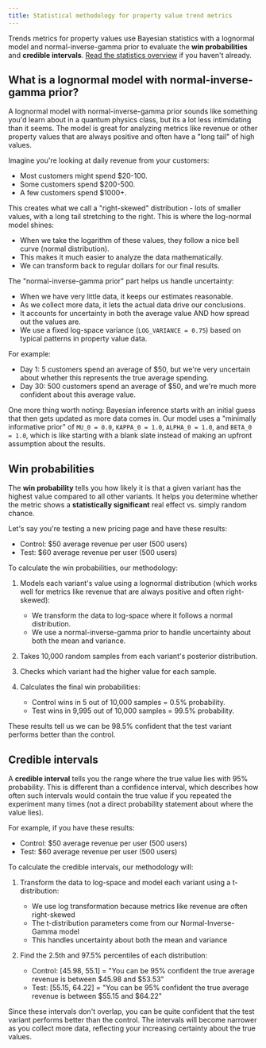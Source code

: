 ```yaml
---
title: Statistical methodology for property value trend metrics
---
```


Trends metrics for property values use Bayesian statistics with a lognormal model and normal-inverse-gamma prior to evaluate the **win probabilities** and **credible intervals**. [Read the statistics overview](/docs/experiments/statistics) if you haven't already.

## What is a lognormal model with normal-inverse-gamma prior?

A lognormal model with normal-inverse-gamma prior sounds like something you'd learn about in a quantum physics class, but its a lot less intimidating than it seems. The model is great for analyzing metrics like revenue or other property values that are always positive and often have a "long tail" of high values.

Imagine you're looking at daily revenue from your customers:

- Most customers might spend $20-100.
- Some customers spend $200-500.
- A few customers spend $1000+.

This creates what we call a "right-skewed" distribution - lots of smaller values, with a long tail stretching to the right. This is where the log-normal model shines:

- When we take the logarithm of these values, they follow a nice bell curve (normal distribution).
- This makes it much easier to analyze the data mathematically.
- We can transform back to regular dollars for our final results.

The "normal-inverse-gamma prior" part helps us handle uncertainty:

- When we have very little data, it keeps our estimates reasonable.
- As we collect more data, it lets the actual data drive our conclusions.
- It accounts for uncertainty in both the average value AND how spread out the values are.
- We use a fixed log-space variance (`LOG_VARIANCE = 0.75`) based on typical patterns in property value data.

For example:

- Day 1: 5 customers spend an average of $50, but we're very uncertain about whether this represents the true average spending.
- Day 30: 500 customers spend an average of $50, and we're much more confident about this average value.

One more thing worth noting: Bayesian inference starts with an initial guess that then gets updated as more data comes in. Our model uses a "minimally informative prior" of `MU_0 = 0.0`, `KAPPA_0 = 1.0`, `ALPHA_0 = 1.0`, and `BETA_0 = 1.0`, which is like starting with a blank slate instead of making an upfront assumption about the results.

## Win probabilities

The **win probability** tells you how likely it is that a given variant has the highest value compared to all other variants. It helps you determine whether the metric shows a **statistically significant** real effect vs. simply random chance.

Let's say you're testing a new pricing page and have these results:

- Control: $50 average revenue per user (500 users)
- Test: $60 average revenue per user (500 users)

To calculate the win probabilities, our methodology:

1. Models each variant's value using a lognormal distribution (which works well for metrics like revenue that are always positive and often right-skewed):
   - We transform the data to log-space where it follows a normal distribution.
   - We use a normal-inverse-gamma prior to handle uncertainty about both the mean and variance.

2. Takes 10,000 random samples from each variant's posterior distribution.

3. Checks which variant had the higher value for each sample.

4. Calculates the final win probabilities:
   - Control wins in 5 out of 10,000 samples = 0.5% probability.
   - Test wins in 9,995 out of 10,000 samples = 99.5% probability.

These results tell us we can be 98.5% confident that the test variant performs better than the control.

## Credible intervals

A **credible interval** tells you the range where the true value lies with 95% probability. This is different than a confidence interval, which describes how often such intervals would contain the true value if you repeated the experiment many times (not a direct probability statement about where the value lies).

For example, if you have these results:

- Control: $50 average revenue per user (500 users)
- Test: $60 average revenue per user (500 users)

To calculate the credible intervals, our methodology will:

1. Transform the data to log-space and model each variant using a t-distribution:
   - We use log transformation because metrics like revenue are often right-skewed
   - The t-distribution parameters come from our Normal-Inverse-Gamma model
   - This handles uncertainty about both the mean and variance

2. Find the 2.5th and 97.5% percentiles of each distribution:
   - Control: [45.98, 55.1] = "You can be 95% confident the true average revenue is between $45.98 and $53.53"
   - Test: [55.15, 64.22] = "You can be 95% confident the true average revenue is between $55.15 and $64.22"

Since these intervals don't overlap, you can be quite confident that the test variant performs better than the control. The intervals will become narrower as you collect more data, reflecting your increasing certainty about the true values.
